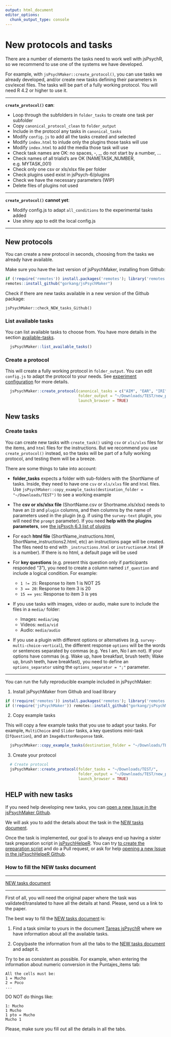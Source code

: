 ```yaml
---
output: html_document
editor_options: 
  chunk_output_type: console
---
```

# New protocols and tasks

There are a number of elements the tasks need to work well with jsPsychR, so we recommend to use one of the systems we have developed.  

For example, with `jsPsychMaker::create_protocol()`, you can use tasks we already developed, and/or create new tasks defining their parameters in csv/excel files. The tasks will be part of a fully working protocol. You will need R 4.2 or higher to use it.    

---  

**`create_protocol()` can**:

- Loop through the subfolders in `folder_tasks` to create one task per subfolder  
- Copy `canonical_protocol_clean` to `folder_output`
- Include in the protocol any tasks in `canonical_tasks`  
- Modify `config.js` to add all the tasks created and selected  
- Modify `index.html` to inlude only the plugins those tasks will use  
- Modify `index.html` to add the media those task will use  
- Check task names are OK: no spaces, -, _, do not start by a number, ...
- Check names of all trialid's are OK (NAMETASK_NUMBER, e.g. MYTASK_001)  
- Check only one csv or xls/xlsx file per folder  
- Check plugins used exist in jsPsych-6/plugins  
- Check we have the necessary parameters (WIP)  
- Delete files of plugins not used  

---  


**`create_protocol()` cannot yet**: 

- Modify config.js to adapt `all_conditions` to the experimental tasks added  
- Use shiny app to edit the local config.js

---  



## New protocols {#Newprotocols}

You can create a new protocol in seconds, choosing from the tasks we already have available.  

Make sure you have the last version of jsPsychMaker, installing from Github:  

```r

if (!require('remotes')) install.packages('remotes'); library('remotes')
remotes::install_github("gorkang/jsPsychMaker")

```

Check if there are new tasks available in a new version of the Github package: 
 
`jsPsychMaker::check_NEW_tasks_Github()`



### List available tasks


You can list available tasks to choose from. You have more details in the section [available-tasks](03-jsPsychMaker.html#available-tasks).   

```r

  jsPsychMaker::list_available_tasks()

```

### Create a protocol

This will create a fully working protocol in `folder_output`. You can edit `config.js` to adapt the protocol to your needs. See [experiment configuration](03-jsPsychMaker.html#experiment-configuration) for more details.  

```r

  jsPsychMaker::create_protocol(canonical_tasks = c("AIM", "EAR", "IRI"),
                                folder_output = "~/Downloads/TEST/new_protocol", 
                                launch_browser = TRUE)

```



## New tasks {#Newtasks}

### Create tasks

You can create new tasks with `create_task()` using `csv` or `xls/xlxs` files for the items, and `html` files for the instructions. But we recommend you use `create_protocol()` instead, so the tasks will be part of a fully working protocol, and testing them will be a breeze.  

There are some things to take into account:   

- **folder_tasks** expects a folder with sub-folders with the ShortName of tasks. Inside, they need to have one `csv` or `xls/xlxs` file and `html` files. Use `jsPsychMaker::copy_example_tasks(destination_folder = "~/Downloads/TEST")` to see a working example    

- The **csv or xls/xlsx file** (ShortName.csv or Shortname.xls/xlsx) needs to have an `ID` and `plugin` columns, and then columns by the name of parameters used in the plugin (e.g. if using the `survey-text` plugin, you will need the `prompt` parameter). If you need **help with the plugins parameters**, see [the jsPsych 6.3 list of plugins](https://www.jspsych.org/6.3/plugins/list-of-plugins/)    

- For each **html file** (ShortName_instructions.html, ShortName_instructions2.html, etc) an instructions page will be created. The files need to end with `_instructions.html` or `instructions#.html` (# is a number). If there is no html, a default page will be used  

- For **key questions** (e.g. present this question only if participants responded "3"), you need to create a column named `if_question` and include a logical condition. For example:

  + `1 != 25`: Response to item 1 is NOT 25
  + `3 == 20`: Response to item 3 is 20
  + `15 == yes`: Response to item 3 is yes

- If you use tasks with images, video or audio, make sure to include the files in a `media/` folder:  

  + Images: `media/img`   
  + Videos: `media/vid`  
  + Audio: `media/audio`  

- If you use a plugin with different options or alternatives (e.g. `survey-multi-choice-vertical`), the different response `options` will be the words or sentences separated by commas (e.g. Yes I am, No I am not). If your options have commas (e.g. Wake up, have breakfast, brush teeth; Wake up, brush teeth, have breakfast), you need to define an `options_separator` using the `options_separator = ";"` parameter.  

---  

You can run the fully reproducible example included in jsPsychMaker:    


1) Install jsPsychMaker from Github and load library   

```r

if (!require('remotes')) install.packages('remotes'); library('remotes')
if (!require('jsPsychMaker')) remotes::install_github("gorkang/jsPsychMaker"); library('jsPsychMaker')

```


2) Copy example tasks

This will copy a few example tasks that you use to adapt your tasks. For example, `MultiChoice` and `Slider` tasks, a key questions mini-task (`IfQuestion`), and an `ImageButtonResponse` task.  


```r

  jsPsychMaker::copy_example_tasks(destination_folder = "~/Downloads/TEST")

```

3) Create your protocol  

```r
  
  # Create protocol
  jsPsychMaker::create_protocol(folder_tasks = "~/Downloads/TEST/", 
                                folder_output = "~/Downloads/TEST/new_protocol", 
                                launch_browser = TRUE)

```



## HELP with new tasks {#HelpNewtasks}

If you need help developing new tasks, you can [open a new Issue in the jsPsychMaker Github](https://github.com/gorkang/jsPsychMaker/issues).

We will ask you to add the details about the task in the [NEW tasks document](https://docs.google.com/spreadsheets/d/1LAsyTZ2ZRP_xLiUBkqmawwnKWgy8OCwq4mmWrrc_rpQ/edit#gid=0).

Once the task is implemented, our goal is to always end up having a sister task preparation script in [jsPsychHelpeR](https://github.com/gorkang/jsPsychHelpeR). You can try [to create the preparation script](#create-new-tasks) and do a Pull request, or ask for help [opening a new Issue in the jsPsychHelpeR Github](https://github.com/gorkang/jsPsychHelpeR/issues).


### How to fill the NEW tasks document

---  

[NEW tasks document](https://docs.google.com/spreadsheets/d/1LAsyTZ2ZRP_xLiUBkqmawwnKWgy8OCwq4mmWrrc_rpQ/edit#gid=0)  

---  

First of all, you will need the original paper where the task was validated/translated to have all the details at hand. Please, send us a link to the paper.  

The best way to fill the [NEW tasks document](https://docs.google.com/spreadsheets/d/1LAsyTZ2ZRP_xLiUBkqmawwnKWgy8OCwq4mmWrrc_rpQ/edit#gid=0) is:  

1. Find a task similar to yours in the document [Tareas jsPsychR](https://docs.google.com/spreadsheets/d/1Eo0F4GcmqWZ1cghTpQlA4aHsc8kTABss-HAeimE2IqA/edit#gid=0) where we have information about all the available tasks.  

2. Copy/paste the information from all the tabs to the [NEW tasks document](https://docs.google.com/spreadsheets/d/1LAsyTZ2ZRP_xLiUBkqmawwnKWgy8OCwq4mmWrrc_rpQ/edit#gid=0) and adapt it.  



Try to be as consistent as possible. For example, when entering the information about numeric conversion in the Puntajes_items tab:

    All the cells must be:  
    1 = Mucho  
    2 = Poco  
    ...

DO NOT do things like:

    1: Mucho  
    1 Mucho  
    1 pto = Mucho  
    Mucho 1  

Please, make sure you fill out all the details in all the tabs.
